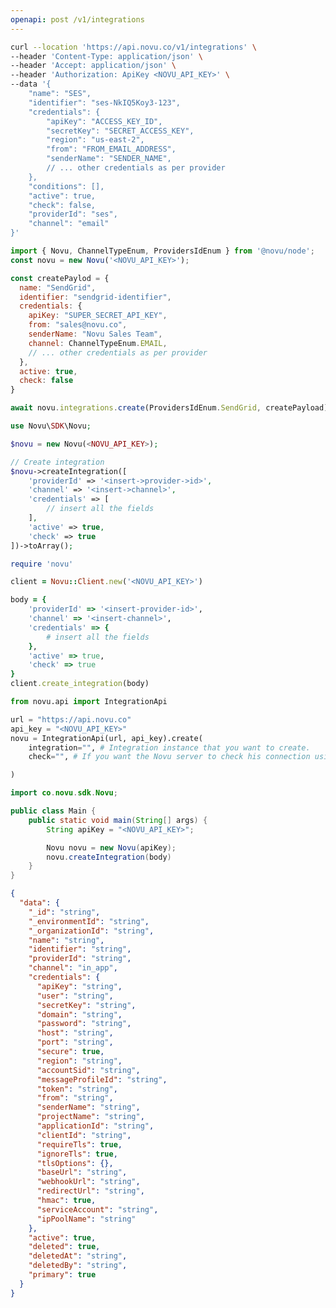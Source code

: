 ```yaml
---
openapi: post /v1/integrations
---
```



<ApikeyWarning />

<RequestExample>

```bash cURL
curl --location 'https://api.novu.co/v1/integrations' \
--header 'Content-Type: application/json' \
--header 'Accept: application/json' \
--header 'Authorization: ApiKey <NOVU_API_KEY>' \
--data '{
    "name": "SES",
    "identifier": "ses-NkIQ5Koy3-123",
    "credentials": {
        "apiKey": "ACCESS_KEY_ID",
        "secretKey": "SECRET_ACCESS_KEY",
        "region": "us-east-2",
        "from": "FROM_EMAIL_ADDRESS",
        "senderName": "SENDER_NAME",
        // ... other credentials as per provider
    },
    "conditions": [],
    "active": true,
    "check": false,
    "providerId": "ses",
    "channel": "email"
}'
```

```javascript Node.js
import { Novu, ChannelTypeEnum, ProvidersIdEnum } from '@novu/node';  
const novu = new Novu('<NOVU_API_KEY>');

const createPaylod = {
  name: "SendGrid",
  identifier: "sendgrid-identifier",
  credentials: {
    apiKey: "SUPER_SECRET_API_KEY",
    from: "sales@novu.co",
    senderName: "Novu Sales Team",
    channel: ChannelTypeEnum.EMAIL,
    // ... other credentials as per provider
  },
  active: true,
  check: false
}

await novu.integrations.create(ProvidersIdEnum.SendGrid, createPayload);
```

```php PHP
use Novu\SDK\Novu;

$novu = new Novu(<NOVU_API_KEY>);

// Create integration
$novu->createIntegration([
    'providerId' => '<insert->provider->id>',
    'channel' => '<insert->channel>',
    'credentials' => [
        // insert all the fields
    ],
    'active' => true,
    'check' => true
])->toArray();
```

```ruby Ruby
require 'novu'

client = Novu::Client.new('<NOVU_API_KEY>')

body = {
    'providerId' => '<insert-provider-id>',
    'channel' => '<insert-channel>',
    'credentials' => {
        # insert all the fields
    },
    'active' => true,
    'check' => true
}
client.create_integration(body)
```

```python Python
from novu.api import IntegrationApi

url = "https://api.novu.co"
api_key = "<NOVU_API_KEY>"
novu = IntegrationApi(url, api_key).create(
    integration="", # Integration instance that you want to create.
    check="", # If you want the Novu server to check his connection using given integration configuration. Defaults to True.

)
```
```java Java
import co.novu.sdk.Novu;

public class Main {
    public static void main(String[] args) {
        String apiKey = "<NOVU_API_KEY>";

        Novu novu = new Novu(apiKey);
        novu.createIntegration(body)
    }
}
```


</RequestExample>
<ResponseExample>

```json Response
{
  "data": {
    "_id": "string",
    "_environmentId": "string",
    "_organizationId": "string",
    "name": "string",
    "identifier": "string",
    "providerId": "string",
    "channel": "in_app",
    "credentials": {
      "apiKey": "string",
      "user": "string",
      "secretKey": "string",
      "domain": "string",
      "password": "string",
      "host": "string",
      "port": "string",
      "secure": true,
      "region": "string",
      "accountSid": "string",
      "messageProfileId": "string",
      "token": "string",
      "from": "string",
      "senderName": "string",
      "projectName": "string",
      "applicationId": "string",
      "clientId": "string",
      "requireTls": true,
      "ignoreTls": true,
      "tlsOptions": {},
      "baseUrl": "string",
      "webhookUrl": "string",
      "redirectUrl": "string",
      "hmac": true,
      "serviceAccount": "string",
      "ipPoolName": "string"
    },
    "active": true,
    "deleted": true,
    "deletedAt": "string",
    "deletedBy": "string",
    "primary": true
  }
}
```

</ResponseExample>